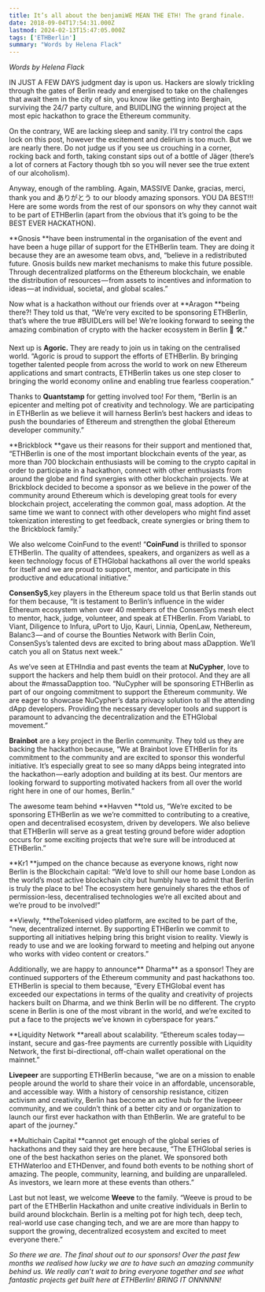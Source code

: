 ```yaml
---
title: It’s all about the benjamiWE MEAN THE ETH! The grand finale.
date: 2018-09-04T17:54:31.000Z
lastmod: 2024-02-13T15:47:05.000Z
tags: ['ETHBerlin']
summary: "Words by Helena Flack"
---
```


*Words by Helena Flack*

IN JUST A FEW DAYS judgment day is upon us. Hackers are slowly trickling through the gates of Berlin ready and energised to take on the challenges that await them in the city of sin, you know like getting into Berghain, surviving the 24/7 party culture, and BUIDLING the winning project at the most epic hackathon to grace the Ethereum community.

On the contrary, WE are lacking sleep and sanity. I’ll try control the caps lock on this post, however the excitement and delirium is too much. But we are nearly there. Do not judge us if you see us crouching in a corner, rocking back and forth, taking constant sips out of a bottle of Jäger (there’s a lot of corners at Factory though tbh so you will never see the true extent of our alcoholism).

Anyway, enough of the rambling. Again, MASSIVE Danke, gracias, merci, thank you and ありがとう to our bloody amazing sponsors. YOU DA BEST!!! Here are some words from the rest of our sponsors on why they cannot wait to be part of ETHBerlin (apart from the obvious that it’s going to be the BEST EVER HACKATHON).

**Gnosis **have been instrumental in the organisation of the event and have been a huge pillar of support for the ETHBerlin team. They are doing it because they are an awesome team obvs, and, “believe in a redistributed future. Gnosis builds new market mechanisms to make this future possible. Through decentralized platforms on the Ethereum blockchain, we enable the distribution of resources — from assets to incentives and information to ideas — at individual, societal, and global scales.”

Now what is a hackathon without our friends over at **Aragon **being there?! They told us that, “We’re very excited to be sponsoring ETHBerlin, that’s where the true #BUIDLers will be! We’re looking forward to seeing the amazing combination of crypto with the hacker ecosystem in Berlin 🚀 🛠️.”

Next up is **Agoric.** They are ready to join us in taking on the centralised world. “Agoric is proud to support the efforts of ETHBerlin. By bringing together talented people from across the world to work on new Ethereum applications and smart contracts, ETHBerlin takes us one step closer to bringing the world economy online and enabling true fearless cooperation.”

Thanks to **Quantstamp** for getting involved too! For them, “Berlin is an epicenter and melting pot of creativity and technology. We are participating in ETHBerlin as we believe it will harness Berlin’s best hackers and ideas to push the boundaries of Ethereum and strengthen the global Ethereum developer community.”

**Brickblock **gave us their reasons for their support and mentioned that, “ETHBerlin is one of the most important blockchain events of the year, as more than 700 blockchain enthusiasts will be coming to the crypto capital in order to participate in a hackathon, connect with other enthusiasts from around the globe and find synergies with other blockchain projects. We at Brickblock decided to become a sponsor as we believe in the power of the community around Ethereum which is developing great tools for every blockchain project, accelerating the common goal, mass adoption. At the same time we want to connect with other developers who might find asset tokenization interesting to get feedback, create synergies or bring them to the Brickblock family.”

We also welcome CoinFund to the event! “**CoinFund** is thrilled to sponsor ETHBerlin. The quality of attendees, speakers, and organizers as well as a keen technology focus of ETHGlobal hackathons all over the world speaks for itself and we are proud to support, mentor, and participate in this productive and educational initiative.”

**ConsenSyS**,key players in the Ethereum space told us that Berlin stands out for them because, “It is testament to Berlin’s influence in the wider Ethereum ecosystem when over 40 members of the ConsenSys mesh elect to mentor, hack, judge, volunteer, and speak at ETHBerlin. From VariabL to Viant, Diligence to Infura, uPort to Ujo, Kauri, Linnia, OpenLaw, Nethereum, Balanc3 — and of course the Bounties Network with Berlin Coin, ConsenSys’s talented devs are excited to bring about mass aDapption. We’ll catch you all on Status next week.”

As we’ve seen at ETHIndia and past events the team at **NuCypher**, love to support the hackers and help them buidl on their protocol. And they are all about the #massaDapption too. “NuCypher will be sponsoring ETHBerlin as part of our ongoing commitment to support the Ethereum community. We are eager to showcase NuCypher’s data privacy solution to all the attending dApp developers. Providing the necessary developer tools and support is paramount to advancing the decentralization and the ETHGlobal movement.”

**Brainbot** are a key project in the Berlin community. They told us they are backing the hackathon because, “We at Brainbot love ETHBerlin for its commitment to the community and are excited to sponsor this wonderful initiative. It’s especially great to see so many dApps being integrated into the hackathon — early adoption and building at its best. Our mentors are looking forward to supporting motivated hackers from all over the world right here in one of our homes, Berlin.”

The awesome team behind **Havven **told us, “We’re excited to be sponsoring ETHBerlin as we we’re committed to contributing to a creative, open and decentralised ecosystem, driven by developers. We also believe that ETHBerlin will serve as a great testing ground before wider adoption occurs for some exciting projects that we’re sure will be introduced at ETHBerlin.”

**Kr1 **jumped on the chance because as everyone knows, right now Berlin is the Blockchain capital: “We’d love to shill our home base London as the world’s most active blockchain city but humbly have to admit that Berlin is truly the place to be! The ecosystem here genuinely shares the ethos of permission-less, decentralised technologies we’re all excited about and we’re proud to be involved!”

**Viewly, **theTokenised video platform, are excited to be part of the, “new, decentralized internet. By supporting ETHBerlin we commit to supporting all initiatives helping bring this bright vision to reality. Viewly is ready to use and we are looking forward to meeting and helping out anyone who works with video content or creators.”

Additionally, we are happy to announce** Dharma** as a sponsor! They are continued supporters of the Ethereum community and past hackathons too. ETHBerlin is special to them because, “Every ETHGlobal event has exceeded our expectations in terms of the quality and creativity of projects hackers built on Dharma, and we think Berlin will be no different. The crypto scene in Berlin is one of the most vibrant in the world, and we’re excited to put a face to the projects we’ve known in cyberspace for years.”

**Liquidity Network **areall about scalability. “Ethereum scales today — instant, secure and gas-free payments are currently possible with Liquidity Network, the first bi-directional, off-chain wallet operational on the mainnet.”

**Livepeer** are supporting ETHBerlin because, “we are on a mission to enable people around the world to share their voice in an affordable, uncensorable, and accessible way. With a history of censorship resistance, citizen activism and creativity, Berlin has become an active hub for the livepeer community, and we couldn’t think of a better city and or organization to launch our first ever hackathon with than EthBerlin. We are grateful to be apart of the journey.”

**Multichain Capital **cannot get enough of the global series of hackathons and they said they are here because, “The ETHGlobal series is one of the best hackathon series on the planet. We sponsored both ETHWaterloo and ETHDenver, and found both events to be nothing short of amazing. The people, community, learning, and building are unparalleled. As investors, we learn more at these events than others.”

Last but not least, we welcome **Weeve** to the family. “Weeve is proud to be part of the ETHBerlin Hackathon and unite creative individuals in Berlin to build around blockchain. Berlin is a melting pot for high tech, deep tech, real-world use case changing tech, and we are are more than happy to support the growing, decentralized ecosystem and excited to meet everyone there.”

*So there we are. The final shout out to our sponsors! Over the past few months we realised how lucky we are to have such an amazing community behind us. We really can’t wait to bring everyone together and see what fantastic projects get built here at ETHBerlin! BRING IT ONNNNN!*
